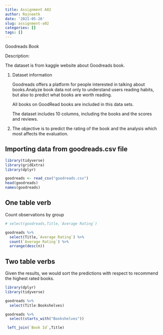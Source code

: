 ```yaml
---
title: Assignment A02
author: Rajneetk
date: '2021-05-26'
slug: assignment-a02
categories: []
tags: []
---
```



Goodreads Book


Description:

The dataset is from kaggle website about Goodreads book.


1) Dataset information

    Goodreads offers a platform for people interested in talking about books.Analyze book data not only to understand     users reading habits, but also to predict what books are worth reading.

    All books on GoodRead books are included in this data sets.

    The dataset includes 10 columns, including the books and the scores and reviews.


2) The objective is to predict the rating of the book and the analysis which most affects the evaluation.


## Importing data from goodreads.csv file


```r

library(tidyverse)
library(gridExtra)
library(dplyr)

goodreads <- read_csv("goodreads.csv")
head(goodreads)
names(goodreads)

```



## One table verb
Count observations by group

```r

# select(goodreads,Title,`Average Rating`)

goodreads %>%
  select(Title,`Average Rating`) %>%
  count(`Average Rating`) %>%
  arrange(desc(n))
```

## Two table verbs

Given the results, we would sort the predictions with respect to recommend the highest rated books. 

```r
library(dplyr)
library(tidyverse)

goodreads %>%
  select(Title:Bookshelves)

goodreads %>%
  select(starts_with("Bookshelves")) 

 left_join(`Book Id`,Title)
 
```









